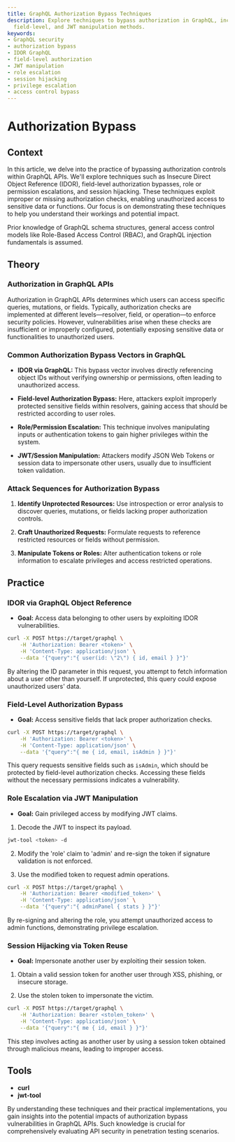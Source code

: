 ```yaml
---
title: GraphQL Authorization Bypass Techniques
description: Explore techniques to bypass authorization in GraphQL, including IDOR,
  field-level, and JWT manipulation methods.
keywords:
- GraphQL security
- authorization bypass
- IDOR GraphQL
- field-level authorization
- JWT manipulation
- role escalation
- session hijacking
- privilege escalation
- access control bypass
---
```


# Authorization Bypass

## Context

In this article, we delve into the practice of bypassing authorization controls within GraphQL APIs. We'll explore techniques such as Insecure Direct Object Reference (IDOR), field-level authorization bypasses, role or permission escalations, and session hijacking. These techniques exploit improper or missing authorization checks, enabling unauthorized access to sensitive data or functions. Our focus is on demonstrating these techniques to help you understand their workings and potential impact.

Prior knowledge of GraphQL schema structures, general access control models like Role-Based Access Control (RBAC), and GraphQL injection fundamentals is assumed.

## Theory

### Authorization in GraphQL APIs

Authorization in GraphQL APIs determines which users can access specific queries, mutations, or fields. Typically, authorization checks are implemented at different levels—resolver, field, or operation—to enforce security policies. However, vulnerabilities arise when these checks are insufficient or improperly configured, potentially exposing sensitive data or functionalities to unauthorized users.

### Common Authorization Bypass Vectors in GraphQL

- **IDOR via GraphQL:** This bypass vector involves directly referencing object IDs without verifying ownership or permissions, often leading to unauthorized access.
  
- **Field-level Authorization Bypass:** Here, attackers exploit improperly protected sensitive fields within resolvers, gaining access that should be restricted according to user roles.

- **Role/Permission Escalation:** This technique involves manipulating inputs or authentication tokens to gain higher privileges within the system.

- **JWT/Session Manipulation:** Attackers modify JSON Web Tokens or session data to impersonate other users, usually due to insufficient token validation.

### Attack Sequences for Authorization Bypass

1. **Identify Unprotected Resources:** Use introspection or error analysis to discover queries, mutations, or fields lacking proper authorization controls.
  
2. **Craft Unauthorized Requests:** Formulate requests to reference restricted resources or fields without permission.

3. **Manipulate Tokens or Roles:** Alter authentication tokens or role information to escalate privileges and access restricted operations.

## Practice

### IDOR via GraphQL Object Reference

- **Goal:** Access data belonging to other users by exploiting IDOR vulnerabilities.

```bash
curl -X POST https://target/graphql \
    -H 'Authorization: Bearer <token>' \
    -H 'Content-Type: application/json' \
    --data '{"query":"{ user(id: \"2\") { id, email } }"}'
```

By altering the ID parameter in this request, you attempt to fetch information about a user other than yourself. If unprotected, this query could expose unauthorized users' data.

### Field-Level Authorization Bypass

- **Goal:** Access sensitive fields that lack proper authorization checks.

```bash
curl -X POST https://target/graphql \
    -H 'Authorization: Bearer <token>' \
    -H 'Content-Type: application/json' \
    --data '{"query":"{ me { id, email, isAdmin } }"}'
```

This query requests sensitive fields such as `isAdmin`, which should be protected by field-level authorization checks. Accessing these fields without the necessary permissions indicates a vulnerability.

### Role Escalation via JWT Manipulation

- **Goal:** Gain privileged access by modifying JWT claims.

1. Decode the JWT to inspect its payload.

```bash
jwt-tool <token> -d
```

2. Modify the 'role' claim to 'admin' and re-sign the token if signature validation is not enforced.

3. Use the modified token to request admin operations.

```bash
curl -X POST https://target/graphql \
    -H 'Authorization: Bearer <modified_token>' \
    -H 'Content-Type: application/json' \
    --data '{"query":"{ adminPanel { stats } }"}'
```

By re-signing and altering the role, you attempt unauthorized access to admin functions, demonstrating privilege escalation.

### Session Hijacking via Token Reuse

- **Goal:** Impersonate another user by exploiting their session token.

1. Obtain a valid session token for another user through XSS, phishing, or insecure storage.

2. Use the stolen token to impersonate the victim.

```bash
curl -X POST https://target/graphql \
    -H 'Authorization: Bearer <stolen_token>' \
    -H 'Content-Type: application/json' \
    --data '{"query":"{ me { id, email } }"}'
```

This step involves acting as another user by using a session token obtained through malicious means, leading to improper access.

## Tools

- **curl**
- **jwt-tool** 

By understanding these techniques and their practical implementations, you gain insights into the potential impacts of authorization bypass vulnerabilities in GraphQL APIs. Such knowledge is crucial for comprehensively evaluating API security in penetration testing scenarios.